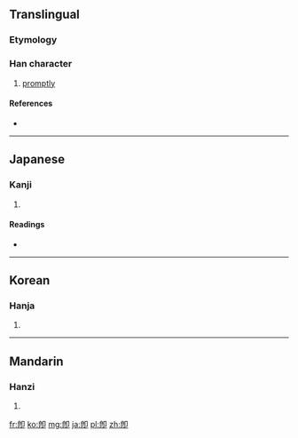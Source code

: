 {{also|即}}
==Translingual==

===Etymology===
{{Han compound|皀|卪|c1=s|c2=p|ls=psc}}

===Han character===
{{Han char|rn=26|rad=卩|as=07|sn=9|four=|canj=竹心尸中 (HPSL), X竹心尸中 (XHPSL)}}

# [[promptly]]

====References====
* {{Han ref|kx=0160.030|dkj=02872|hdz=10316.020|uh=537D|ud=21373}}

----

==Japanese==

===Kanji===
{{ja-kanji|grade=|rs=卩07}}

# {{defn|lang=ja|sort=卩07}}

====Readings====
* {{ja-readings|on=[[そく]] (soku), [[しょく]] (shoku)|kun=[[つく]] (tsuku), [[すなわち]] (sunawachi), [[もし]] (moshi)}}

----

==Korean==

===Hanja===
{{ko-hanja|hangeul=즉|rv=jeuk|mr=chŭk}}

# {{defn|lang=ko|sort=卩07}}

----

==Mandarin==

===Hanzi===
{{cmn-hanzi|pin=[[jí]] ([[ji2]])|wg=chi<sup>2</sup>}}

# {{defn|lang=cmn|sort=卩07}}

[[fr:卽]]
[[ko:卽]]
[[mg:卽]]
[[ja:卽]]
[[pl:卽]]
[[zh:卽]]